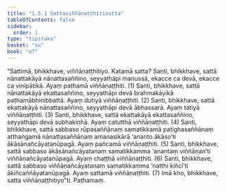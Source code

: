 ```yaml
---
title: "1.5.1 Sattaviññāṇaṭṭhitisutta"
tableOfContents: false
sidebar:
  order: 1
type: "tipitaka"
basket: "su"
book: "a7"
---
```



<DynamicBreadcrumb />

<Division number="44" book="a7" bookNo="16" page="427">

<Paragraph number="226" book="a7">
“Sattimā, bhikkhave, viññāṇaṭṭhitiyo. Katamā satta? Santi, bhikkhave, sattā nānattakāyā nānattasaññino, seyyathāpi manussā, ekacce ca devā, ekacce ca vinipātikā. Ayaṃ paṭhamā viññāṇaṭṭhiti. (1)
</Paragraph>

<Paragraph number="227" book="a7">
Santi, bhikkhave, sattā nānattakāyā ekattasaññino, seyyathāpi devā brahmakāyikā paṭhamābhinibbattā. Ayaṃ dutiyā viññāṇaṭṭhiti. (2)
</Paragraph>

<Paragraph number="228" book="a7">
Santi, bhikkhave, sattā ekattakāyā nānattasaññino, seyyathāpi devā ābhassarā. Ayaṃ tatiyā viññāṇaṭṭhiti. (3)
</Paragraph>

<Paragraph number="229" book="a7">
Santi, bhikkhave, sattā ekattakāyā ekattasaññino, seyyathāpi devā subhakiṇhā. Ayaṃ catutthā viññāṇaṭṭhiti. (4)
</Paragraph>

<Paragraph number="230" book="a7">
Santi, bhikkhave, sattā sabbaso rūpasaññānaṃ samatikkamā paṭighasaññānaṃ atthaṅgamā nānattasaññānaṃ amanasikārā ‘ananto ākāso’ti ākāsānañcāyatanūpagā. Ayaṃ pañcamā viññāṇaṭṭhiti. (5)
</Paragraph>

<Paragraph number="231" book="a7">
Santi, bhikkhave, sattā sabbaso ākāsānañcāyatanaṃ samatikkamma ‘anantaṃ viññāṇan’ti viññāṇañcāyatanūpagā. Ayaṃ chaṭṭhā viññāṇaṭṭhiti. (6)
</Paragraph>

<Paragraph number="232" book="a7">
Santi, bhikkhave, sattā sabbaso viññāṇañcāyatanaṃ samatikkamma ‘natthi kiñcī’ti ākiñcaññāyatanūpagā. Ayaṃ sattamā viññāṇaṭṭhiti. (7)
</Paragraph>

<Paragraph number="233" book="a7">
Imā kho, bhikkhave, satta viññāṇaṭṭhitiyo”ti.

</Paragraph>
</Division>

<Paragraph number="234" type="center" book="a7">
Paṭhamaṃ.
</Paragraph>
